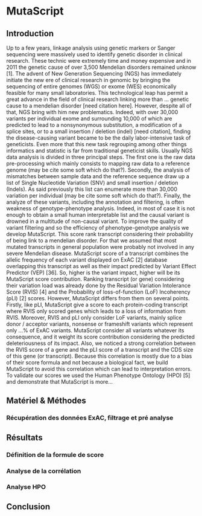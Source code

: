 # MutaScript

## Introduction  

Up to a few years, linkage analysis using genetic markers or Sanger sequencing were massively used to identify genetic disorder in clinical research. These technic were extremely time and money expensive and in 2011 the genetic cause of over 3,500 Mendelian disorders remained unknow [1]. The advent of New Generation Sequencing (NGS) has immediately initiate the new ere of clinical research in genomic by bringing the sequencing of entire genomes (WGS) or exome (WES) economically feasible for many small laboratories. This technological leap has permit a great advance in the field of clinical research linking more than … genetic cause to a mendelian disorder [need citation here].
However, despite all of that, NGS bring with him new problematics. Indeed, with over 30,000 variants per individual exome and surrounding 10,000 of which are predicted to lead to a nonsynonymous substitution, a modification of a splice sites, or to a small insertion / deletion (indel) [need citation], finding the disease-causing variant became to be the daily labor-intensive task of geneticists. Even more that this new task regrouping among other things informatics and statistic is far from traditional geneticist skills. 
Usually NGS data analysis is divided in three principal steps. The first one is the raw data pre-processing which mainly consists to mapping raw data to a reference genome (may be cite some soft which do that?). Secondly, the analysis of mismatches between sample data and the reference sequence draw up a list of Single Nucleotide Variation (SNV) and small insertion / deletion (Indels). As said previously this list can enumerate more than 30,000 variation per individual (may be cite some soft which do that?). Finally, the analyze of these variants, including the annotation and filtering, is often weakness of genotype-phenotype analysis. Indeed, in most of case it is not enough to obtain a small human interpretable list and the causal variant is drowned in a multitude of non-causal variant. 
To improve the quality of variant filtering and so the efficiency of phenotype-genotype analysis we develop MutaScript. This score rank transcript considering their probability of being link to a mendelian disorder. For that we assumed that most mutated transcripts in general population were probably not involved in any severe Mendelian disease. MutaScript score of a transcript combines the allelic frequency of each variant displayed on ExAC [2] database overlapping this transcript as well as their impact predicted by Variant Effect Predictor (VEP) [36]. So, higher is the variant impact, higher will be its MutaScript score contribution. 
Ranking transcript (or gene) considering their variation load was already done by the Residual Variation Intolerance Score (RVIS) [4] and the Probability of loss-of-function (LoF) Incoherency (pLI) [2] scores. However, MutaScript differs from them on several points. Firstly, like pLI, MutaScript give a score to each protein-coding transcript where RVIS only scored genes which leads to a loss of information from RVIS. Moreover, RVIS and pLI only consider LoF variants, mainly splice donor / acceptor variants, nonsense or frameshift variants which represent only …% of ExAC variants. MutaScript consider all variants whatever its consequence, and it weight its score contribution considering the predicted deleteriousness of its impact. Also, we noticed a strong correlation between the RVIS score of a gene and the pLI score of a transcript and the CDS size of this gene (or transcript). Because this correlation is mostly due to a bias of their score formula and not because a biological fact, we build MutaScript to avoid this correlation which can lead to interpretation errors. To validate our scores we used the Human Phenotype Ontology (HPO) [5] and demonstrate that MutaScript is more…

## Matériel & Méthodes  

### Récupération des données ExAC, filtrage et pré analyse

## Résultats  

### Définition de la formule de score  

### Analyse de la corrélation  

### Analyse HPO  

## Conclusion  




<!-- 1.	Stitziel, N. O., Kiezun, A. & Sunyaev, S. Computational and statistical approaches to analyzing variants identified by exome sequencing. Genome Biol. 12, 227 (2011).-->
<!-- 2.	Lek, M. et al. Analysis of protein-coding genetic variation in 60,706 humans. Nature 536, 285–291 (2016). -->
<!-- 3.	McLaren, W. et al. The Ensembl Variant Effect Predictor. Genome Biol. 17, 122 (2016). -->
<!-- 4.	Petrovski, S. et al. Genic Intolerance to Functional Variation and the Interpretation of Personal Genomes. PLoS Genet. 9, e1003709 (2013). -->
<!-- 5.	Köhler, S. et al. The Human Phenotype Ontology in 2017. Nucleic Acids Res. (2016). doi:10.1093/nar/gkw1039 -->



